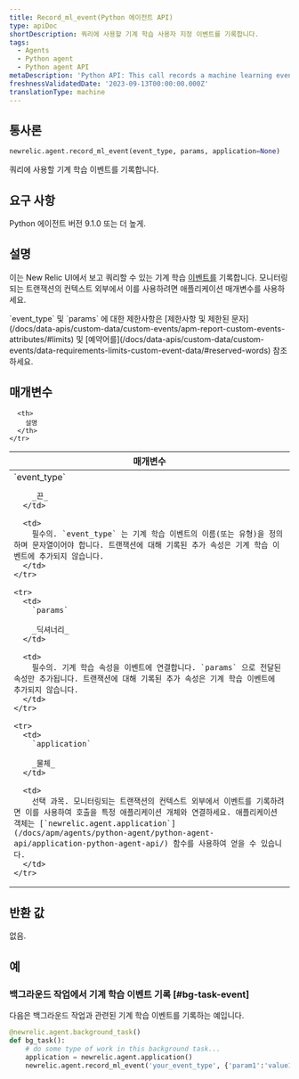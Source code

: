```yaml
---
title: Record_ml_event(Python 에이전트 API)
type: apiDoc
shortDescription: 쿼리에 사용할 기계 학습 사용자 지정 이벤트를 기록합니다.
tags:
  - Agents
  - Python agent
  - Python agent API
metaDescription: 'Python API: This call records a machine learning event for use in querying.'
freshnessValidatedDate: '2023-09-13T00:00:00.000Z'
translationType: machine
---
```


## 통사론

```py
newrelic.agent.record_ml_event(event_type, params, application=None)
```

쿼리에 사용할 기계 학습 이벤트를 기록합니다.

## 요구 사항

Python 에이전트 버전 9.1.0 또는 더 높게.

## 설명

이는 New Relic UI에서 보고 쿼리할 수 있는 기계 학습 [이벤트를](/docs/data-apis/understand-data/new-relic-data-types/#event-data) 기록합니다. 모니터링되는 트랜잭션의 컨텍스트 외부에서 이를 사용하려면 애플리케이션 매개변수를 사용하세요.

<Callout variant="important">
  `event_type` 및 `params` 에 대한 제한사항은 [제한사항 및 제한된 문자](/docs/data-apis/custom-data/custom-events/apm-report-custom-events-attributes/#limits) 및 [예약어를](/docs/data-apis/custom-data/custom-events/data-requirements-limits-custom-event-data/#reserved-words) 참조하세요.
</Callout>

## 매개변수

<table>
  <thead>
    <tr>
      <th width="25%">
        매개변수
      </th>

      <th>
        설명
      </th>
    </tr>
  </thead>

  <tbody>
    <tr>
      <td>
        `event_type`

        _끈_
      </td>

      <td>
        필수의. `event_type` 는 기계 학습 이벤트의 이름(또는 유형)을 정의하며 문자열이어야 합니다. 트랜잭션에 대해 기록된 추가 속성은 기계 학습 이벤트에 추가되지 않습니다.
      </td>
    </tr>

    <tr>
      <td>
        `params`

        _딕셔너리_
      </td>

      <td>
        필수의. 기계 학습 속성을 이벤트에 연결합니다. `params` 으로 전달된 속성만 추가됩니다. 트랜잭션에 대해 기록된 추가 속성은 기계 학습 이벤트에 추가되지 않습니다.
      </td>
    </tr>

    <tr>
      <td>
        `application`

        _물체_
      </td>

      <td>
        선택 과목. 모니터링되는 트랜잭션의 컨텍스트 외부에서 이벤트를 기록하려면 이를 사용하여 호출을 특정 애플리케이션 개체와 연결하세요. 애플리케이션 객체는 [`newrelic.agent.application`](/docs/apm/agents/python-agent/python-agent-api/application-python-agent-api/) 함수를 사용하여 얻을 수 있습니다.
      </td>
    </tr>
  </tbody>
</table>

## 반환 값

없음.

## 예

### 백그라운드 작업에서 기계 학습 이벤트 기록 [#bg-task-event]

다음은 백그라운드 작업과 관련된 기계 학습 이벤트를 기록하는 예입니다.

```py
@newrelic.agent.background_task() 
def bg_task(): 
    # do some type of work in this background task...
    application = newrelic.agent.application()
    newrelic.agent.record_ml_event('your_event_type', {'param1':'value1'}, application)
```
